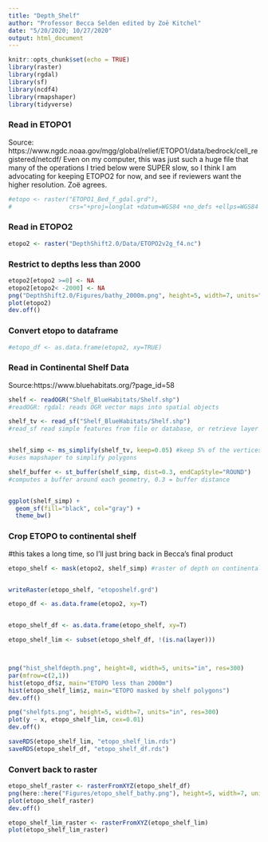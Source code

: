 ```yaml
---
title: "Depth_Shelf"
author: "Professor Becca Selden edited by Zoë Kitchel"
date: "5/20/2020; 10/27/2020"
output: html_document
---
```


```r
knitr::opts_chunk$set(echo = TRUE)
library(raster)
library(rgdal)
library(sf)
library(ncdf4)
library(rmapshaper)
library(tidyverse)
```

### Read in ETOPO1
Source: https://www.ngdc.noaa.gov/mgg/global/relief/ETOPO1/data/bedrock/cell_registered/netcdf/
Even on my computer, this was just such a huge file that many of the operations I tried below were SUPER slow, so I think I am advocating for keeping ETOPO2 for now, and see if reviewers want the higher resolution. Zoë agrees.
```r
#etopo <- raster("ETOPO1_Bed_f_gdal.grd"), 
#                crs="+proj=longlat +datum=WGS84 +no_defs +ellps=WGS84 +towgs84=0,0,0 ")

```

### Read in ETOPO2
```r
etopo2 <- raster("DepthShift2.0/Data/ETOPO2v2g_f4.nc")
```

### Restrict to depths less than 2000
```r
etopo2[etopo2 >=0] <- NA
etopo2[etopo2< -2000] <- NA
png("DepthShift2.0/Figures/bathy_2000m.png", height=5, width=7, units="in", res=300)
plot(etopo2)
dev.off()
```

### Convert etopo to dataframe
```r
#etopo_df <- as.data.frame(etopo2, xy=TRUE)
```

### Read in Continental Shelf Data
Source:https://www.bluehabitats.org/?page_id=58
```r
shelf <- readOGR("Shelf_BlueHabitats/Shelf.shp")
#readOGR: rgdal: reads OGR vector maps into spatial objects

shelf_tv <- read_sf("Shelf_BlueHabitats/Shelf.shp")
#read_sf read simple features from file or database, or retrieve layer names and their geometry types (essentially metadata)


shelf_simp <- ms_simplify(shelf_tv, keep=0.05) #keep 5% of the vertices
#uses mapshaper to simplify polygons

shelf_buffer <- st_buffer(shelf_simp, dist=0.3, endCapStyle="ROUND")
#computes a buffer around each geometry, 0.3 = buffer distance


ggplot(shelf_simp) + 
  geom_sf(fill="black", col="gray") +
  theme_bw()
```



### Crop ETOPO to continental shelf
#this takes a long time, so I'll just bring back in Becca's final product
```r
etopo_shelf <- mask(etopo2, shelf_simp) #raster of depth on continental shelf


writeRaster(etopo_shelf, "etoposhelf.grd")

etopo_df <- as.data.frame(etopo2, xy=T)


etopo_shelf_df <- as.data.frame(etopo_shelf, xy=T)

etopo_shelf_lim <- subset(etopo_shelf_df, !(is.na(layer)))



png("hist_shelfdepth.png", height=8, width=5, units="in", res=300)
par(mfrow=c(2,1))
hist(etopo_df$z, main="ETOPO less than 2000m")
hist(etopo_shelf_lim$z, main="ETOPO masked by shelf polygons")
dev.off()

png("shelfpts.png", height=5, width=7, units="in", res=300)
plot(y ~ x, etopo_shelf_lim, cex=0.01)
dev.off()

saveRDS(etopo_shelf_lim, "etopo_shelf_lim.rds")
saveRDS(etopo_shelf_df, "etopo_shelf_df.rds")
```

### Convert back to raster
```r

etopo_shelf_raster <- rasterFromXYZ(etopo_shelf_df)
png(here::here("Figures/etopo_shelf_bathy.png"), height=5, width=7, units="in", res=300)
plot(etopo_shelf_raster)
dev.off()

etopo_shelf_lim_raster <- rasterFromXYZ(etopo_shelf_lim)
plot(etopo_shelf_lim_raster)
```
